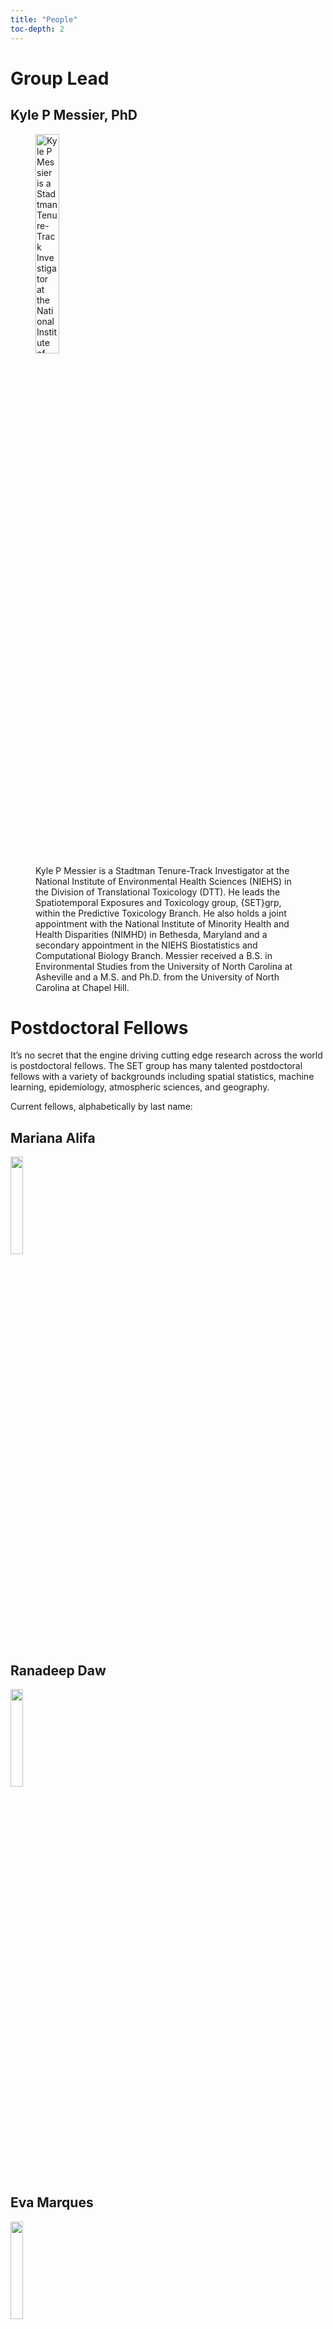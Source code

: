 ```yaml
---
title: "People"
toc-depth: 2
---
```


# Group Lead

## Kyle P Messier, PhD {#KPM}

![Kyle P Messier is a Stadtman Tenure-Track Investigator at the National Institute of Environmental Health Sciences (NIEHS) in the Division of Translational Toxicology (DTT). He leads the Spatiotemporal Exposures and Toxicology group, {SET}grp, within the Predictive Toxicology Branch. He also holds a joint appointment with the National Institute of Minority Health and Health Disparities (NIMHD) in Bethesda, Maryland and a secondary appointment in the NIEHS Biostatistics and Computational Biology Branch. Messier received a B.S. in Environmental Studies from the University of North Carolina at Asheville and a M.S. and Ph.D. from the University of North Carolina at Chapel Hill.](images/KPM-headshot-Oct2023.jpg){width="30%"}

# Postdoctoral Fellows

It's no secret that the engine driving cutting edge research across the world is postdoctoral fellows. The SET group has many talented postdoctoral fellows with a variety of backgrounds including spatial statistics, machine learning, epidemiology, atmospheric sciences, and geography.

Current fellows, alphabetically by last name:

## Mariana Alifa {#MAK}

![](images/MAK-headshot-Oct2023.jpg){width="20%"}

## Ranadeep Daw {#RD}

![](images/RD-Headshot-Oct2023.jpg){width="20%"}

## Eva Marques {#ESM}

![](images/ESM-Headshot-Oct2023.jpg){width="20%"}

## [Insang Song](https://sigmafelix.wixsite.com/mysite/ "Postdoctoral Fellow") {#IS}

![](images/IS-Headshot-Oct2023.jpg){width="20%"}

## Daniel Zilber {#DZ}

![](images/DZ-Headshot-Oct2023.jpg){width="20%"}

# Data Analyst

## Mitchell Manware {#MM}

![](images/manware_headshot.jpeg){width="20%"}

# Former Members {#FormerMembers}

1.  [Kristin Eccles](https://kristineccles.wordpress.com/), Postdoctoral Fellow, Now at Health Canada

2.  [Melissa Lowe](https://www.linkedin.com/in/melissa-lowe-1a62a8b3/), Postbaccalaureate Fellow, Now at Duke Cancer Institute

3.  Taylor A Potter, Postbaccalaureate Fellow, Now in medical school at Meherry Medical College
